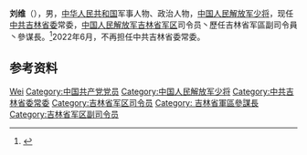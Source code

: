 {{Other uses|other=名为刘维的其他人物|刘维}}

'''刘维'''（{{bd|？|}}），男，[[中华人民共和国|中华人民共和国]]军事人物、政治人物，[[中国人民解放军少将|中国人民解放军少将]]，现任[[中国共产党吉林省委员会|中共吉林省委]]常委，[[中国人民解放军吉林省军区|中国人民解放军吉林省军区]]司令员丶歷任吉林省军區副司令員丶參谋長。<ref>{{Cite web|title=刘维已任吉林省军区司令员|url=https://www.thepaper.cn/newsDetail_forward_2695092|accessdate=2020-07-04|work=澎湃新闻|archive-date=2018-12-03|archive-url=https://web.archive.org/web/20181203055601/https://www.thepaper.cn/newsDetail_forward_2695092|dead-url=no}}</ref>2022年6月，不再担任中共吉林省委常委。

== 参考资料 ==
{{reflist}}

{{China-mil-bio-stub}}
{{吉林省领导人}}

{{Authority control}}
{{DEFAULTSORT:Liu刘}}
[[Category:刘姓|Wei]]
[[Category:中国共产党党员|Category:中国共产党党员]]
[[Category:中国人民解放军少将|Category:中国人民解放军少将]]
[[Category:中共吉林省委常委|Category:中共吉林省委常委]]
[[Category:吉林省军区司令员|Category:吉林省军区司令员]]

[[Category:_吉林省軍區參謀長|Category: 吉林省軍區參謀長]]

[[Category:吉林省军区副司令员|Category:吉林省军区副司令员]]